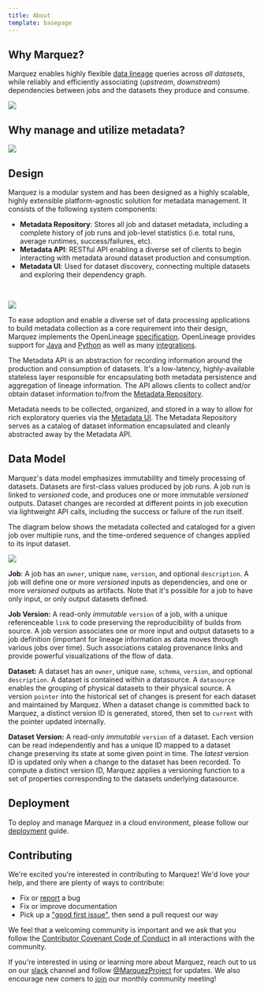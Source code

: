 ```yaml
---
title: About
template: basepage
---
```


## Why Marquez?

Marquez enables highly flexible [data lineage](https://en.wikipedia.org/wiki/Data_lineage) queries across _all datasets_, while reliably and efficiently associating (_upstream_, _downstream_) dependencies between jobs and the datasets they produce and consume.

![](lineage.png)

## Why manage and utilize metadata?

![](ecosystem.png)

## Design

Marquez is a modular system and has been designed as a highly scalable, highly extensible platform-agnostic solution for metadata management. It consists of the following system components:

* **Metadata Repository**: Stores all job and dataset metadata, including a complete history of job runs and job-level statistics (i.e. total runs, average runtimes, success/failures, etc).
* **Metadata API**: RESTful API enabling a diverse set of clients to begin interacting with metadata around dataset production and consumption.
* **Metadata UI**: Used for dataset discovery, connecting multiple datasets and exploring their dependency graph.

<br/>

![](ol-stack.svg)

To ease adoption and enable a diverse set of data processing applications to build metadata collection as a core requirement into their design, Marquez implements the OpenLineage [specification](https://github.com/OpenLineage/OpenLineage/blob/main/spec/OpenLineage.yml). OpenLineage provides support for [Java](https://github.com/OpenLineage/OpenLineage/tree/main/client/java) and [Python](https://github.com/OpenLineage/OpenLineage/tree/main/client/python) as well as many [integrations](https://openlineage.io/integration).

The Metadata API is an abstraction for recording information around the production and consumption of datasets. It's a low-latency, highly-available stateless layer responsible for encapsulating both metadata persistence and aggregation of lineage information. The API allows clients to collect and/or obtain dataset information to/from the [Metadata Repository](https://www.lucidchart.com/documents/view/f918ce01-9eb4-4900-b266-49935da271b8/0).

Metadata needs to be collected, organized, and stored in a way to allow for rich exploratory queries via the [Metadata UI](https://github.com/MarquezProject/marquez/tree/main/web). The Metadata Repository serves as a catalog of dataset information encapsulated and cleanly abstracted away by the Metadata API.

## Data Model

Marquez's data model emphasizes immutability and timely processing of datasets. Datasets are first-class values produced by job runs. A job run is linked to _versioned_ code, and produces one or more immutable _versioned_ outputs. Dataset changes are recorded at different points in job execution via lightweight API calls, including the success or failure of the run itself.

The diagram below shows the metadata collected and cataloged for a given job over multiple runs, and the time-ordered sequence of changes applied to its input dataset.

![](versioning.png)

**Job**: A job has an `owner`, unique `name`, `version`, and optional `description`. A job will define one or more _versioned_ inputs as dependencies, and one or more _versioned_ outputs as artifacts. Note that it's possible for a job to have only input, or only output datasets defined.

**Job Version:** A read-only _immutable_ `version` of a job, with a unique referenceable `link` to code preserving the reproducibility of builds from source. A job version associates one or more input and output datasets to a job definition (important for lineage information as data moves through various jobs over time). Such associations catalog provenance links and provide powerful visualizations of the flow of data.

**Dataset:** A dataset has an `owner`, unique `name`, `schema`, `version`, and optional `description`. A dataset is contained within a datasource. A `datasource` enables the grouping of physical datasets to their physical source. A version `pointer` into the historical set of changes is present for each dataset and maintained by Marquez. When a dataset change is committed back to Marquez, a distinct version ID is generated, stored, then set to `current` with the pointer updated internally.

**Dataset Version:** A read-only _immutable_ `version` of a dataset. Each version can be read independently and has a unique ID mapped to a dataset change preserving its state at some given point in time. The _latest_ version ID is updated only when a change to the dataset has been recorded. To compute a distinct version ID, Marquez applies a versioning function to a set of properties corresponding to the datasets underlying datasource.

## Deployment

To deploy and manage Marquez in a cloud environment, please follow our [deployment](deployment-overview.html) guide.

## Contributing

We're excited you're interested in contributing to Marquez! We'd love your help, and there are plenty of ways to contribute:

* Fix or [report](https://github.com/MarquezProject/marquez/issues/new) a bug
* Fix or improve documentation
* Pick up a ["good first issue"](https://github.com/MarquezProject/marquez/labels/good%20first%20issue), then send a pull request our way

We feel that a welcoming community is important and we ask that you follow the [Contributor Covenant Code of Conduct](https://github.com/MarquezProject/marquez/blob/main/CODE_OF_CONDUCT.md) in all interactions with the community.

If you're interested in using or learning more about Marquez, reach out to us on our [slack](http://bit.ly/MarquezSlack) channel and follow [@MarquezProject](https://twitter.com/MarquezProject) for updates. We also encourage new comers to [join](https://lists.lfaidata.foundation/g/marquez-technical-discuss/ics/invite.ics?repeatid=32038) our monthly community meeting!

